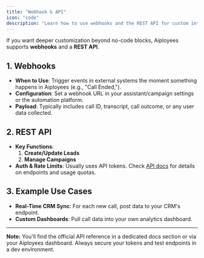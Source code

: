 ```yaml
---
title: "Webhook & API"
icon: "code"
description: "Learn how to use webhooks and the REST API for custom integrations and automation"
---
```


If you want deeper customization beyond no-code blocks, Aiployees supports **webhooks** and a **REST API**.

## 1. Webhooks

- **When to Use**: Trigger events in external systems the moment something happens in Aiployees (e.g., "Call Ended,").
- **Configuration**: Set a webhook URL in your assistant/campaign settings or the automation platform.
- **Payload**: Typically includes call ID, transcript, call outcome, or any user data collected.

## 2. REST API

- **Key Functions**:
  1. **Create/Update Leads**
  2. **Manage Campaigns**
- **Auth & Rate Limits**: Usually uses API tokens. Check [API docs](/api-reference/introduction) for details on endpoints and usage quotas.

## 3. Example Use Cases

- **Real-Time CRM Sync**: For each new call, post data to your CRM's endpoint.
- **Custom Dashboards**: Pull call data into your own analytics dashboard.

---

**Note:** You'll find the official API reference in a dedicated docs section or via your Aiployees dashboard. Always secure your tokens and test endpoints in a dev environment.